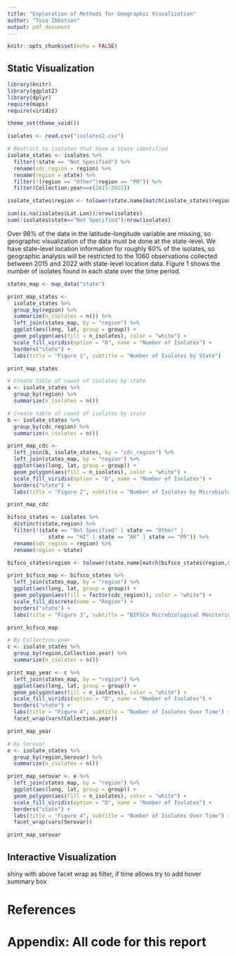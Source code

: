 ```yaml
---
title: "Exploration of Methods for Geographic Visualization"
author: "Tova Ibbotson"
output: pdf_document
---
```


```r
knitr::opts_chunk$set(echo = FALSE)
```

## Static Visualization
```r
library(knitr)
library(ggplot2)
library(dplyr)
require(maps)
require(viridis)

theme_set(theme_void())

```

```r
isolates <- read.csv("isolates2.csv")

# Restrict to isolates that have a state identified
isolate_states <- isolates %>% 
  filter(!state == "Not Specified") %>% 
  rename(cdc_region = region) %>% 
  rename(region = state) %>%
  filter(!(region == "Other"|region == "PR")) %>%
  filter(Collection.year==c(2015:2022))

isolate_states$region <- tolower(state.name[match(isolate_states$region,state.abb)])

```

```r
sum(is.na(isolates$Lat.Lon))/nrow(isolates)
sum(!isolates$state=="Not Specified")/nrow(isolates)

```

Over 98% of the data in the latitude-longitude variable are missing, so geographic visualization of the data must be done at the state-level. We have state-level location information for roughly 60% of the isolates, so geographic analysis will be restricted to the 1060 observations collected between 2015 and 2022 with state-level location data. Figure 1 shows the number of isolates found in each state over the time period.


```r
states_map <- map_data("state")

print_map_states <- 
  isolate_states %>% 
  group_by(region) %>% 
  summarize(n_isolates = n()) %>%
  left_join(states_map, by = "region") %>%
  ggplot(aes(long, lat, group = group)) +
  geom_polygon(aes(fill = n_isolates), color = "white") +
  scale_fill_viridis(option = "D", name = "Number of Isolates") +
  borders("state") +
  labs(title = "Figure 1", subtitle = "Number of Isolates by State")

print_map_states

# Create table of count of isolates by state
a <- isolate_states %>% 
  group_by(region) %>% 
  summarize(n_isolates = n())

```

```r
# Create table of count of isolates by state
b <- isolate_states %>% 
  group_by(cdc_region) %>% 
  summarize(n_isolates = n())

print_map_cdc <- 
  left_join(b, isolate_states, by = "cdc_region") %>%
  left_join(states_map, by = "region") %>%
  ggplot(aes(long, lat, group = group)) +
  geom_polygon(aes(fill = n_isolates), color = "white") +
  scale_fill_viridis(option = "D", name = "Number of Isolates") +
  borders("state") +
  labs(title = "Figure 2", subtitle = "Number of Isolates by Microbiological Monitoring Region")

print_map_cdc

```

```r

bifsco_states <- isolates %>%
  distinct(state,region) %>%
  filter(!(state == "Not Specified" | state == "Other" |
             state == "HI" | state == "AK" | state == "PR")) %>%
  rename(cdc_region = region) %>%
  rename(region = state)

bifsco_states$region <- tolower(state.name[match(bifsco_states$region,state.abb)])

print_bifsco_map <- bifsco_states %>%
  left_join(states_map, by = "region") %>%
  ggplot(aes(long, lat, group = group)) +
  geom_polygon(aes(fill = factor(cdc_region)), color = "white") +
  scale_fill_discrete(name = "Region") +
  borders("state") +
  labs(title = "Figure 3", subtitle = "BIFSCo Microbiological Monitoring Regions")

print_bifsco_map

```

```r
# By Collection.year
c <- isolate_states %>% 
  group_by(region,Collection.year) %>% 
  summarize(n_isolates = n())

print_map_year <- c %>%
  left_join(states_map, by = "region") %>%
  ggplot(aes(long, lat, group = group)) +
  geom_polygon(aes(fill = n_isolates), color = "white") +
  scale_fill_viridis(option = "D", name = "Number of Isolates") +
  borders("state") +
  labs(title = "Figure 4", subtitle = "Number of Isolates Over Time") +
  facet_wrap(vars(Collection.year))

print_map_year

# By Serovar
e <- isolate_states %>% 
  group_by(region,Serovar) %>% 
  summarize(n_isolates = n())

print_map_serovar <- e %>%
  left_join(states_map, by = "region") %>%
  ggplot(aes(long, lat, group = group)) +
  geom_polygon(aes(fill = n_isolates), color = "white") +
  scale_fill_viridis(option = "D", name = "Number of Isolates") +
  borders("state") +
  labs(title = "Figure 4", subtitle = "Number of Isolates Over Time") +
  facet_wrap(vars(Serovar))

print_map_serovar

```

## Interactive Visualization

shiny with above facet wrap as filter, if time allows try to add hover summary box






\newpage
# References


# Appendix: All code for this report

```r

```
